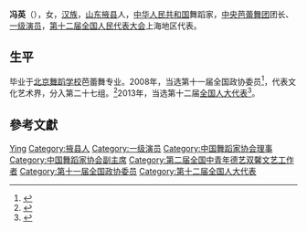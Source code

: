 {{Otheruses|other=名为馮英的其他人物|馮英 (明朝)}}
'''冯英'''（{{bd|1963年||}}），女，[[汉族|汉族]]，[[山东|山东]][[掖县|掖县]]人，[[中华人民共和国|中华人民共和国]]舞蹈家，[[中央芭蕾舞团|中央芭蕾舞团]]团长、[[一级演员|一级演员]]，[[第十二届全国人民代表大会|第十二届全国人民代表大会]]上海地区代表。

== 生平 ==
毕业于[[北京舞蹈学校|北京舞蹈学校]]芭蕾舞专业。2008年，当选第十一届全国政协委员<ref>{{cite news|title=第十一届全国政协委员名单|url=http://www.indaa.com.cn/zt/2009qglh/zxzs/200903/t20090303_127573.html|accessdate=2013-04-09|newspaper=新华社北京1月25日电 中国人民政治协商会议第十一届全国委员会委员名单(共2237人，2008年1月25日政协第十届全国委员会常务委员会第二十次会议通过)|date=2008-01-25|deadurl=yes|archiveurl=https://web.archive.org/web/20130928014403/http://www.indaa.com.cn/zt/2009qglh/zxzs/200903/t20090303_127573.html|archivedate=2013-09-28}}</ref>，代表文化艺术界，分入第二十七组。<ref>{{cite news|title=全国政协信息-冯英|url=http://www.cppcc.gov.cn/CMS/wylibary/showJcwyxtInfoWylibary.action?tabJcwyxt.guid=11W0008620&wytype=wjwy|accessdate=2013-04-09|newspaper=全国政协委员会|archive-date=2019-05-13|archive-url=https://web.archive.org/web/20190513190530/http://www.cppcc.gov.cn/CMS/wylibary/showJcwyxtInfoWylibary.action?tabJcwyxt.guid=11W0008620&wytype=wjwy}}</ref>2013年，当选第十二届[[全国人大代表|全国人大代表]]<ref>{{cite news|title=全国人大代表信息-冯英|url= http://210.82.31.1:8084/delegate/viewDelegate.action?dbid=120621|accessdate=2013-03-28|newspaper=全国人大网}}{{Dead link|date=2019年12月 |bot=InternetArchiveBot |fix-attempted=yes }}</ref>。

== 參考文獻 ==
{{reflist}}

{{第二届全国中青年德艺双馨文艺工作者}}
{{Navboxes
| title  = 冯英在[[中国舞蹈家协会|中国舞蹈家协会]]的职务
| list1  =
{{中国舞蹈家协会第九届理事会}}
{{中国舞蹈家协会第十届理事会}}
{{中国舞蹈家协会第十一届理事会}}
}}
{{Navboxes
| title  = 冯英在[[中国文学艺术界联合会|中国文学艺术界联合会]]的职务
| list1  =
{{中国文学艺术界联合会第九届全国委员会}}
{{中国文学艺术界联合会第十届全国委员会}}
}}

{{Authority control}}

{{DEFAULTSORT:Feng冯}}
[[Category:冯姓|Ying]]
[[Category:掖县人|Category:掖县人]]
[[Category:一级演员|Category:一级演员]]
[[Category:中国舞蹈家协会理事|Category:中国舞蹈家协会理事]]
[[Category:中国舞蹈家协会副主席|Category:中国舞蹈家协会副主席]]
[[Category:第二届全国中青年德艺双馨文艺工作者|Category:第二届全国中青年德艺双馨文艺工作者]]
[[Category:第十一届全国政协委员|Category:第十一届全国政协委员]]
[[Category:第十二届全国人大代表|Category:第十二届全国人大代表]]


{{中国政治人物小作品}}